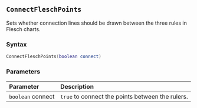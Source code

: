 ::: {.minipage data-latex="{\textwidth}"}
## `ConnectFleschPoints`

Sets whether connection lines should be drawn between the three rules in Flesch charts.

### Syntax {-}

``` .lua
ConnectFleschPoints(boolean connect)
```

### Parameters {-}

**Parameter** | **Description**
| :-- | :-- |
| `boolean` connect | `true` to connect the points between the rulers. |
:::